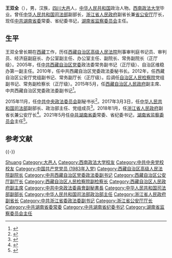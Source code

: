 '''王双全'''（{{bd|1963年|7月||catIdx=Wang王}}），男，汉族，[[四川省|四川]][[大邑县|大邑]]人，[[中华人民共和国|中华人民共和国]]政治人物。[[西南政法大学|西南政法大学]]毕业。曾任[[中华人民共和国司法部|中华人民共和国司法部]]副部长，[[浙江省人民政府|浙江省人民政府]]副省长兼[[浙江省公安厅|省公安厅]]厅长，现任[[中国共产党湖南省委员会|中共湖南省委]]常委、省纪委书记，[[湖南省监察委员会|湖南省监察委员会]]主任。

== 生平 ==
王双全曾长期在[[西藏自治区|西藏]]工作，历任[[西藏自治区高级人民法院|西藏自治区高级人民法院]]刑事审判庭书记员、审判员、经济庭副庭长、办公室副主任、办公室主任、副院长、常务副院长（正厅级）。2005年，任[[中国共产党西藏自治区委员会|中共西藏自治区党委]]政法委常务副书记（正厅级）、自治区维稳办第一副主任。2010年，任中共西藏自治区党委政法委秘书长。2012年，任西藏自治区公安厅党组副书记、常务副厅长（正厅级）。后调任[[西藏自治区人民检察院|自治区人民检察院]]党组副书记、常务副检察长（正厅级）。2015年5月，任[[西藏自治区人民政府|西藏自治区人民政府]]副主席、中共西藏自治区党委政法委副书记<ref>{{Cite web|title=西藏自治区副主席王双全兼任自治区党委政法委副书记|url=http://www.thepaper.cn/newsDetail_forward_1348651|accessdate=2017-03-04|date=2015-07-04|publisher=澎湃新闻|archiveurl=https://web.archive.org/web/20170304115321/http://www.thepaper.cn/newsDetail_forward_1348651|archivedate=2017-03-04|dead-url=no}}</ref>。

2015年11月，任[[中共中央政法委员会|中共中央政法委员会]]副秘书长<ref>{{cite news|url=http://www.thepaper.cn/newsDetail_forward_1631039|title=王双全履新司法部副部长、政治部主任、党组成员|date=2017-03-03|newspaper=澎湃新闻|accessdate=2017-03-04|archivedate=2017-03-05|archiveurl=https://web.archive.org/web/20170305121937/http://www.thepaper.cn/newsDetail_forward_1631039|dead-url=no}}</ref>。2017年3月3日，任[[中华人民共和国司法部|中华人民共和国司法部]]副部长、政治部主任、党组成员<ref>{{Cite web|title=国务院任免丁学东、王双全、唐军、郭树清、陈刚、王昆等职务|url=http://news.163.com/17/0303/16/CEK8NQH600018AOQ.html|accessdate=2017-03-03|date=2017-03-03|publisher=网易|archiveurl=https://web.archive.org/web/20170304042926/http://news.163.com/17/0303/16/CEK8NQH600018AOQ.html|archivedate=2017-03-04|dead-url=yes}}</ref>。2018年1月，任[[浙江省人民政府|浙江省人民政府]]副省长兼公安厅长<ref>{{Cite web|title=冯力军任司法部政治部主任 前任王双全已任浙江副省长|url=http://news.sina.com.cn/o/2018-04-04/doc-ifyswxnq2333513.shtml|accessdate=2018-04-05|date=2018-04-04|publisher=新浪|archiveurl=https://web.archive.org/web/20180405214835/http://news.sina.com.cn/o/2018-04-04/doc-ifyswxnq2333513.shtml|archivedate=2018-04-05|dead-url=no}}</ref>。2021年5月任[[中国共产党湖南省委员会|中共湖南省委]]常委、省纪委书记，[[湖南省监察委员会|湖南省监察委员会]]主任<ref>{{cite web|title=王双全已任湖南省纪委书记、省监委主任候选人提名人选|url=https://www.thepaper.cn/newsDetail_forward_12656775|accessdate=2021-05-13|date=2021-05-13|publisher=澎湃新闻|archive-date=2021-05-14|archive-url=https://web.archive.org/web/20210514153006/https://www.thepaper.cn/newsDetail_forward_12656775|dead-url=no}}</ref>。

== 参考文献 ==
{{reflist}}

{{-}}
{{start box}}
{{s-ppo|cpc}}
{{s-before|[[傅奎_(1962年)|傅奎]]}}
{{s-title|[[中国共产党湖南省纪律检查委员会|中国共产党湖南省纪律检查委员会]]书记|2021年5月－}} 
{{s-inc}}
{{s-gov|prc}}
{{s-before|[[徐加爱|徐加爱]]}}
{{s-title|[[浙江省公安厅|浙江省公安厅]]厅长|2018年1月－2021年5月}}
{{s-after|[[王成国|王成国]]}}
{{s-before|[[卢恩光|卢恩光]]}}
{{s-title|[[中华人民共和国司法部|中华人民共和国司法部]]政治部主任|2017年3月－2018年1月}}
{{s-after|[[冯力军|冯力军]]}}
{{s-supervision|prc}}
{{s-before|[[傅奎_(1962年)|傅奎]]}}
{{s-title|[[湖南省监察委员会|湖南省监察委员会]]主任|2021年5月－}}
{{s-inc}}
{{end box}}
{{湖南省领导人}}
{{中华人民共和国湖南省正职领导人}}
{{Authority control}}
{{DEFAULTSORT:Wang王}}
[[Category:王姓|Shuang]]
[[Category:大邑人|Category:大邑人]]
[[Category:西南政法大学校友|Category:西南政法大学校友]]
[[Category:中共中央党校校友|Category:中共中央党校校友]]
[[Category:中国共产党党员_(1983年入党)|Category:中国共产党党员 (1983年入党)]]
[[Category:西藏自治区高级人民法院副院长|Category:西藏自治区高级人民法院副院长]]
[[Category:中共西藏自治区党委政法委副书记|Category:中共西藏自治区党委政法委副书记]]
[[Category:西藏自治区公安厅副厅长|Category:西藏自治区公安厅副厅长]]
[[Category:西藏自治区人民检察院副检察长|Category:西藏自治区人民检察院副检察长]]
[[Category:西藏自治区人民政府副主席|Category:西藏自治区人民政府副主席]]
[[Category:中共中央政法委員會副秘書長|Category:中共中央政法委員會副秘書長]]
[[Category:中华人民共和国司法部副部长|Category:中华人民共和国司法部副部长]]
[[Category:中华人民共和国司法部政治部主任|Category:中华人民共和国司法部政治部主任]]
[[Category:浙江省人民政府副省长|Category:浙江省人民政府副省长]]
[[Category:中共浙江省委政法委副书记|Category:中共浙江省委政法委副书记]]
[[Category:浙江省公安厅厅长|Category:浙江省公安厅厅长]]
[[Category:中共湖南省委常委|Category:中共湖南省委常委]]
[[Category:中共湖南省纪委书记|Category:中共湖南省纪委书记]]
[[Category:湖南省监察委员会主任|Category:湖南省监察委员会主任]]